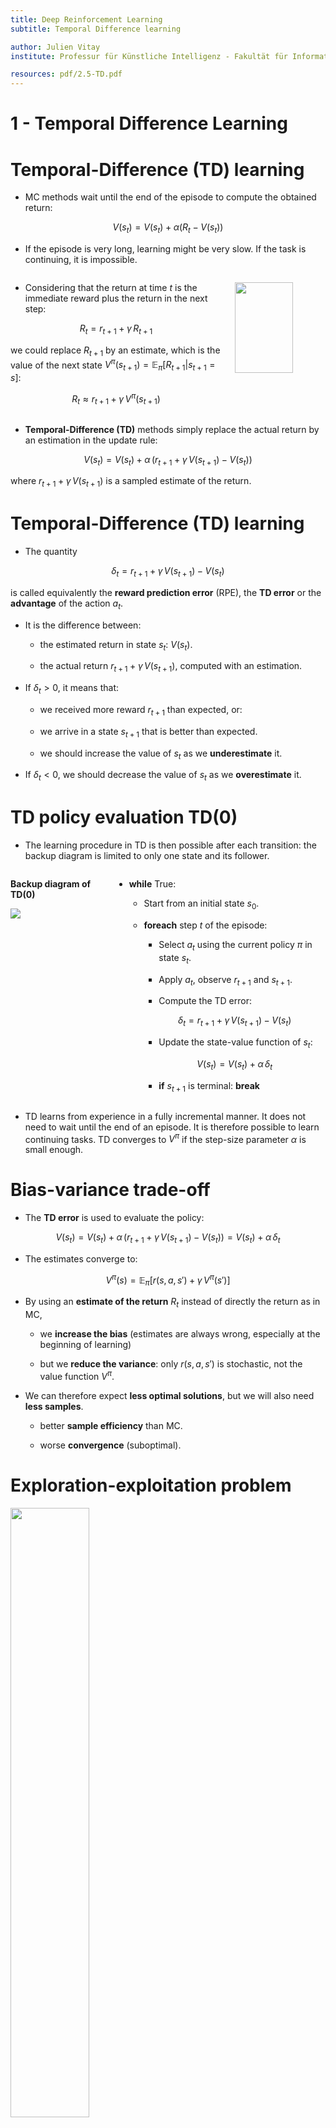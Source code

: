```yaml
---
title: Deep Reinforcement Learning
subtitle: Temporal Difference learning

author: Julien Vitay
institute: Professur für Künstliche Intelligenz - Fakultät für Informatik

resources: pdf/2.5-TD.pdf
---
```


# 1 - Temporal Difference Learning

# Temporal-Difference (TD) learning


* MC methods wait until the end of the episode to compute the obtained return:

$$
    V(s_t) = V(s_t) + \alpha (R_t - V(s_t))
$$

* If the episode is very long, learning might be very slow. If the task is continuing, it is impossible.

::: {.columns}
::: {.column width=70%}

* Considering that the return at time $t$ is the immediate reward plus the return in the next step:

$$
    R_t = r_{t+1} + \gamma \,  R_{t+1}
$$

we could replace $R_{t+1}$ by an estimate, which is the value of the next state $V^\pi(s_{t+1}) = \mathbb{E}_\pi [R_{t+1} | s_{t+1}=s]$:

$$R_t \approx r_{t+1} + \gamma \,  V^\pi(s_{t+1})$$

:::
::: {.column width=30%}

![](img/MCTD.svg){width=80%}

:::
:::


* **Temporal-Difference (TD)** methods simply replace the actual return by an estimation in the update rule:

$$
    V(s_t) = V(s_t) + \alpha \, (r_{t+1} + \gamma \, V(s_{t+1}) - V(s_t))
$$

where $r_{t+1} + \gamma\, V(s_{t+1})$ is a sampled estimate of the return.


# Temporal-Difference (TD) learning

* The quantity

$$\delta_t = r_{t+1} + \gamma \, V(s_{t+1}) - V(s_t)$$

is called equivalently the **reward prediction error** (RPE), the **TD error** or the **advantage** of the action $a_t$. 

* It is the difference between:

    * the estimated return in state $s_t$: $V(s_t)$.

    * the actual return $r_{t+1} + \gamma \, V(s_{t+1})$, computed with an estimation.

* If $\delta_t > 0$, it means that:

    * we received more reward $r_{t+1}$ than expected, or:

    * we arrive in a state $s_{t+1}$ that is better than expected.

    * we should increase the value of $s_t$ as we **underestimate** it.

* If $\delta_t < 0$, we should decrease the value of $s_t$ as we **overestimate** it.


# TD policy evaluation TD(0)

* The learning procedure in TD is then possible after each transition: the backup diagram is limited to only one state and its follower.

::: {.columns}
::: {.column width=30%}

**Backup diagram of TD(0)**

![](img/backup-TD.png)

:::
::: {.column width=70%}

<!-- ![](img/td-algo.png) -->

* **while** True:

    * Start from an initial state $s_0$.

    * **foreach** step $t$ of the episode:

        * Select $a_t$ using the current policy $\pi$ in state $s_t$.

        * Apply $a_t$, observe $r_{t+1}$ and $s_{t+1}$.

        * Compute the TD error:

        $$\delta_t = r_{t+1} + \gamma \, V(s_{t+1}) - V(s_t)$$

        * Update the state-value function of $s_t$:

        $$
            V(s_t) = V(s_t) + \alpha \, \delta_t
        $$

        * **if** $s_{t+1}$ is terminal: **break**

:::
:::


* TD learns from experience in a fully incremental manner. It does not need to wait until the end of an episode. It is therefore possible to learn continuing tasks. TD converges to $V^{\pi}$ if the step-size parameter $\alpha$ is small enough. 


# Bias-variance trade-off

* The **TD error** is used to evaluate the policy:

$$
    V(s_t) = V(s_t) + \alpha \, (r_{t+1} + \gamma \, V(s_{t+1}) - V(s_t)) = V(s_t) + \alpha \, \delta_t
$$

* The estimates converge to:

$$V^\pi(s) = \mathbb{E}_\pi [r(s, a, s') + \gamma \, V^\pi(s')]$$


* By using an **estimate of the return** $R_t$ instead of directly the return as in MC, 

    * we **increase the bias** (estimates are always wrong, especially at the beginning of learning) 

    * but we **reduce the variance**: only $r(s, a, s')$ is stochastic, not the value function $V^\pi$.

* We can therefore expect **less optimal solutions**, but we will also need **less samples**.

    * better **sample efficiency** than MC.

    * worse **convergence** (suboptimal).

# Exploration-exploitation problem


![](img/exploration_vs_exploitation.png){width=50%}

* Q-values can be estimated in the same way:

$$
    Q(s_t, a_t) = Q(s_t, a_t) + \alpha \, (r_{t+1} + \gamma \, Q(s_{t+1}, a_{t+1}) - Q(s_t, a_t))
$$

* Like for MC, the exploration/exploitation trade-off has to be managed: what is the next action $a_{t+1}$? 

* There are therefore two classes of TD control algorithms:

    * **on-policy** (SARSA)

    * **off-policy** (Q-learning).


# SARSA: On-policy TD control


* **SARSA** (state-action-reward-state-action) updates the value of a state-action pair by using the predicted value of the next state-action pair according to the current policy.

::: {.columns}
::: {.column width=100%}

![](img/sarsa-sequence.png){width=60%}

:::
::: {.column width=0%}

:::
:::

* When arriving in $s_{t+1}$ from $(s_t, a_t)$, we already sample the next action:

$$a_{t+1} \sim \pi(s_{t+1}, a)$$

* We can now update the value of $(s_t, a_t)$:

$$
    Q(s_t, a_t) = Q(s_t, a_t) + \alpha \, (r_{t+1} + \gamma \, Q(s_{t+1}, a_{t+1}) - Q(s_t, a_t))
$$

* The next action $a_{t+1}$ will **have to** be executed next: SARSA is **on-policy**. You cannot change your mind and execute another $a_{t+1}$.

* The learned policy must be $\epsilon$-soft (stochastic) to ensure exploration.

* SARSA converges to the optimal policy if $\alpha$ is small enough and if $\epsilon$ (or $\tau$) slowly decreases to 0.



# SARSA: On-policy TD control

::: {.columns}
::: {.column width=100%}

![](img/sarsa-sequence.png){width=60%}

:::
::: {.column width=0%}

:::
:::

* **while** True:

    * Start from an initial state $s_0$ and select $a_0$ using the current policy $\pi$.

    * **foreach** step $t$ of the episode:

        * Apply $a_{t}$, observe $r_{t+1}$ and $s_{t+1}$.

        * Select $a_{t+1}$ using the current **stochastic** policy $\pi$.

        * Update the action-value function of $(s_t, a_t)$:

        $$ Q(s_t, a_t) = Q(s_t, a_t) + \alpha \, (r_{t+1} + \gamma \, Q(s_{t+1}, a_{t+1})  - Q(s_t, a_t)) $$

        * Improve the stochastic policy, e.g:

        $$
            \pi(s_t, a) = \begin{cases}
                            1 - \epsilon \; \text{if} \; a = \text{argmax} \, Q(s_t, a) \\
                            \frac{\epsilon}{|\mathcal{A}(s_t) -1|} \; \text{otherwise.} \\
                          \end{cases}
        $$

        * **if** $s_{t+1}$ is terminal: **break**


# Q-learning: Off-policy TD control

::: {.columns}
::: {.column width=100%}

![](img/sarsa-sequence.png){width=60%}

:::
::: {.column width=0%}

:::
:::

* **Q-learning** directly approximates the optimal action-value function $Q^*$ independently of the current policy, using the greedy action in the next state.

$$Q(s_t, a_t) = Q(s_t, a_t) + \alpha \, (r_{t+1} + \gamma \, \max_a Q(s_{t+1}, a) - Q(s_t, a_t))$$

* The next action $a_{t+1}$ can be generated by a behavior policy: Q-learning is **off-policy**.

* The learned policy can be deterministic.

* The behavior policy can be an $\epsilon$-soft policy derived from $Q$ or expert knowledge.  

* The behavior policy only needs to visit all state-action pairs during learning to ensure optimality.

# Q-learning: Off-policy TD control

* **while** True:

    * Start from an initial state $s_0$.

    * **foreach** step $t$ of the episode:

        * Select $a_{t}$ using the behavior policy $b$ (e.g. derived from $\pi$).

        * Apply $a_t$, observe $r_{t+1}$ and $s_{t+1}$.

        * Update the action-value function of $(s_t, a_t)$:

        $$Q(s_t, a_t) = Q(s_t, a_t) + \alpha \, (r_{t+1} + \gamma \, \max_a Q(s_{t+1}, a) - Q(s_t, a_t))$$

        * Improve greedily the learned policy:
        
        $$\pi(s_t, a) = \begin{cases}
                        1\; \text{if} \; a = \text{argmax} \, Q(s_t, a) \\
                        0 \; \text{otherwise.} \\
                      \end{cases}
        $$


        * **if** $s_{t+1}$ is terminal: **break**

# No need for importance sampling in Q-learning

* In off-policy Monte-Carlo, Q-values are estimated using the return of the rest of the episode on average:

$$Q^\pi(s, a) = \mathbb{E}_{\tau \sim \rho_b}[\rho_{0:T-1} \, R(\tau) | s_0 = s, a_0=a]$$

* As the rest of the episode is generated by $b$, we need to correct the returns using the importance sampling weight.

* In Q-learning, Q-values are estimated using other estimates:

$$Q^\pi(s, a) = \mathbb{E}_{s_t \sim \rho_b, a_t \sim b}[ r_{t+1} + \gamma \, \max_a Q^\pi(s_{t+1}, a) | s_t = s, a_t=a]$$

* As we only sample **transitions** using $b$ and not episodes, there is no need to correct the returns:

    * The returns use estimates $Q^\pi$, which depend on $\pi$ and not $b$.

    * The immediate reward $r_{t+1}$ is stochastic, but is the same whether you sample $a_t$ from $\pi$ or from $b$.



# Q-learning: Gridworld example

::: {.columns}
::: {.column width=50%}


![](img/gridworld.png)

:::
::: {.column width=50%}


* **States:** position of the red rectangle in the grid.

* **Action:** left, right, up, down.

* **Rewards:** 

    * +100 for the blue circle

    * -100 for the green triangles

    * -1 otherwise.

* You will implement this in the exercises.

:::
:::



# Temporal Difference learning

* **Temporal Difference** allow to learn Q-values from single transitions instead of complete episodes.

* MC methods can only be applied to episodic problems, while TD works for continuing tasks.

* MC and TD methods are **model-free**: you do not need to know anything about the environment ($p(s' |s, a)$ and $r(s, a, s')$) to learn.

* The **exploration-exploitation** dilemma must be dealt with:

    * **On-policy** TD (SARSA) follows the learned stochastic policy.

    $$
        Q(s, a) = Q(s, a) + \alpha \, (r(s, a, s') + \gamma \, Q(s', a') - Q(s, a))
    $$

    * **Off-policy** TD (Q-learning) follows a behavior policy and learns a deterministic policy.

    $$
        Q(s, a) = Q(s, a) + \alpha \, (r(s, a, s') + \gamma \, \max_a Q(s', a) - Q(s, a))
    $$

* TD uses **bootstrapping** like DP: it uses other estimates to update one estimate. 

* Q-learning is the go-to method in tabular RL.





# 2 - Actor-critic methods

# Actor-critic methods

::: {.columns}
::: {.column width=50%}


![](img/actorcritic.png){width=60%}

:::
::: {.column width=50%}


* Actor-critic methods are TD methods that have a separate memory structure to explicitly represent the policy independent of the value function.

* The policy $\pi$ is implemented by the **actor**, because it is used to select actions.

* The estimated values $V(s)$ are implemented by the **critic**, because it criticizes the actions made by the actor.

* Learning is always **on-policy**: the critic must learn about and critique whatever policy is currently being followed by the actor.

:::
:::


* The critic computes the **TD error** or **1-step advantage**:

$$\delta_t = r_{t+1} + \gamma \, V(s_{t+1}) - V(s_t)$$

* This scalar signal is the output of the critic and drives learning in both the actor and the critic.


# Actor-critic methods

![Source: <https://www.freecodecamp.org/news/an-intro-to-advantage-actor-critic-methods-lets-play-sonic-the-hedgehog-86d6240171d/>](img/actor-critic-example.png){width=50%}

* The TD error after each transition $(s_t, a_t, r_{t+1}, s_{t+1})$:

$$ \delta_t = r_{t+1} + \gamma V(s_{t+1}) - V(s_t)$$

tells us how good the action $a_t$ was compared to our expectation $V(s_t)$.

* When the advantage $\delta_t > 0$, this means that the action lead to a better reward or a better state than what was expected by $V(s_t)$, which is a **good surprise**, so the action should be reinforced (selected again) and the value of that state increased.

* When $\delta_t < 0$, this means that the previous estimation of $(s_t, a_t)$ was too high (**bad surprise**), so the action should be avoided in the future and the value of the state reduced.


# Actor-critic methods

::: {.columns}
::: {.column width=50%}


![](img/actorcritic.png)

:::
::: {.column width=50%}



* TD error after each transition:

$$ \delta_t = r_{t+1} + \gamma V(s_{t+1}) - V(s_t)$$

* The critic is updated using this scalar signal:

$$ V(s_t) \leftarrow V(s_t) + \alpha \, \delta_t$$

* The actor is updated according to this TD error signal. For example a softmax actor over preferences:

$$p(s_t, a_t) \leftarrow p(s_t, a_t) + \beta \, \delta_t$$

$$\pi(s, a) = \frac{\exp{p(s, a)}}{\sum_b \exp{p(s, b)}}$$

:::
:::


* When $\delta_t >0$, the preference is increased, so the probability of selecting it again increases.

* When $\delta_t <0$, the preference is decreased, so the probability of selecting it again decreases.

* This is the equivalent of **reinforcement comparison** for bandits.

# Actor-critic algorithm with preferences

* Start in $s_0$. Initialize the preferences $p(s,a)$ for each state action pair and the critic $V(s)$ for each state.

* **foreach** step $t$:

    * Select $a_t$ using the **actor** $\pi$ in state $s_t$:

    $$\pi(s_t, a) = \frac{\exp{p(s, a)}}{\sum_b \exp{p(s, b)}}$$

    * Apply $a_t$, observe $r_{t+1}$ and $s_{t+1}$.

    * Compute the TD error in $s_t$ using the **critic**:

    $$
        \delta_t = r_{t+1} + \gamma \, V(s_{t+1}) - V(s_t)
    $$

    * Update the **actor**:

    $$
        p(s_t, a_t) \leftarrow p(s_t, a_t) + \beta \, \delta_t
    $$

    * Update the **critic**:

    $$
        V(s_t) \leftarrow V(s_t) + \alpha \, \delta_t
    $$



# Actor-critic methods

::: {.columns}
::: {.column width=50%}


![](img/actorcritic-perceptron.jpg)

:::
::: {.column width=50%}


* The advantage of the separation between the actor and the critic is that now the actor can take any form (preferences, linear approximation, deep networks).

* It requires minimal computation in order to select the actions, in particular when the action space is huge or even continuous.

* It can learn stochastic policies, which is particularly useful in non-Markov problems.

:::
:::


* **It is obligatory to learn on-policy:** 

    * the critic must evaluate the actions taken by the current actor.
    
    * the actor must learn from the current critic, not "old" V-values.

# Actor-critic methods

* **Value-based** methods use value estimates $Q_t(s, a)$ to infer a policy:

    * **On-policy** methods learn and use a stochastic policy to explore.

    * **Off-policy** methods learn a deterministic policy but use a (stochastic) behavior policy to explore.

* **Policy-based** methods directly learn the policy $\pi_t(s, a)$ (**actor**) using preferences or function approximators.

    * A **critic** learning values is used to improve the policy w.r.t a performance baseline.

    * Actor-critic architectures are strictly **on-policy**.

|               | Bandits       | MDP          | 
|:-------------:|:-------------:|:------------:|
| **Value-based**   |               |              |
| $\qquad$On-policy |$\epsilon$-greedy, softmax | SARSA  |
| $\qquad$Off-policy | greedy  | Q-learning |
| **Policy-based**  | | |
| $\qquad$On-policy | Reinforcement comparison  |  Actor-critic |





# 3 - Eligibility traces and advantage estimation

# Bias-variance trade-off

::: {.columns}
::: {.column width=50%}


![](img/biasvariance.png)

:::
::: {.column width=50%}


* MC has **high variance, zero bias**:

    * Good convergence properties. We are more likely to find the optimal policy.

    * Not very sensitive to initial estimates.

    * Very simple to understand and use.

* TD has **low variance, some bias**:
    
    * Usually more **sample efficient** than MC.
    
    * TD(0) converges to $V^\pi(s)$ (but not always with function approximation). The policy might be suboptimal.
    
    * More sensitive to initial values (bootstrapping).

:::
:::



# Drawback of learning from single transitions

![](img/gridworld-lambda.png){width=60%}

* When the reward function is sparse (e.g. only at the end of a game), only the last action, leading to that reward, will be updated the first time in TD.

$$
    Q(s, a) = Q(s, a) + \alpha \, (r(s, a, s') + \gamma \, \max_a Q(s', a) - Q(s, a))
$$

* The previous actions, which were equally important in obtaining the reward, will only be updated the next time they are visited.

* This makes learning very slow: if the path to the reward has $n$ steps, you will need to repeat the same episode at least $n$ times to learn the Q-value of the first action. 

# n-step advantage

::: {.columns}
::: {.column width=50%}


![](img/nstep.png){width=80%}

:::
::: {.column width=50%}


* Optimally, we would like a trade-off between: 

    * TD (only one state/action is updated each time, small variance but significant bias)

    * Monte-Carlo (all states/actions in an episode are updated, no bias but huge variance).

* In **n-step TD prediction**, the next $n$ rewards are used to estimate the return, the rest is approximated.

:::
:::


* The **n-step return** is the discounted sum of the $n$ next rewards is computed as in MC plus the predicted value at step $t+n$ which replaces the rest as in TD.

$$
    R^n_t = \sum_{k=0}^{n-1} \gamma^{k} \, r_{t+k+1} + \gamma^n \,  V(s_{t+n}) 
$$

* We can update the value of the state with this n-step return:

$$
    V(s_t) = V(s_t) + \alpha \, (R^n_t - V (s_t))
$$



# n-step advantage

::: {.columns}
::: {.column width=50%}


![Credit: S. Levine](img/nstep-principle.png)


:::
::: {.column width=50%}


* The **n-step advantage** at time $t$ is:

$$
A^n_t = \sum_{k=0}^{n-1} \gamma^{k} \, r_{t+k+1} + \gamma^n \,  V(s_{t+n}) - V (s_t)
$$

* It is easy to check that the **TD error** is the 1-step advantage:

$$
    \delta_t = A^1_t = r_{t+1} + \gamma \, V(s_{t+1}) - V(s_t)
$$

:::
:::



* As you use more "real" rewards, you **reduce the bias** of Q-learning.

* As you use estimates for the rest of the episode, you **reduce the variance** of MC methods.

* But how to choose $n$?


# Eligibility traces : forward view

::: {.columns}
::: {.column width=50%}

* One solution is to **average** the n-step returns, using a discount factor $\lambda$ :

$$R^\lambda_t = (1  - \lambda) \, \sum_{n=1}^\infty \lambda^{n-1} \, R^n_t$$


* The term $1- \lambda$ is there to ensure that the coefficients $\lambda^{n-1}$ sum to one.

$$\sum_{n=1}^\infty \lambda^{n-1} = \dfrac{1}{1 - \lambda}$$


* Each reward $r_{t+k+1}$ will count multiple times in the $\lambda$-return. Distant rewards are discounted by $\lambda^k$ in addition to $\gamma^k$.

* Large n-step returns (MC) should not have as much importance as small ones (TD), as they have a high variance.

:::
::: {.column width=50%}

![](img/eligibility-forward.png){width=80%}

![](img/eligibility-forward-decay.png)


:::
:::




# Eligibility traces : forward view

* To understand the role of $\lambda$, let's split the infinite sum w.r.t the end of the episode at time $T$. n-step returns with $n \geq T$ all have a MC return of $R_t$:

$$R^\lambda_t = (1  - \lambda) \, \sum_{n=1}^{T-t-1} \lambda^{n-1} \, R^n_t + \lambda^{T-t-1} \, R_t$$

* $\lambda$ controls the bias-variance trade-off:

    * If $\lambda=0$, the $\lambda$-return is equal to $R^1_t = r_{t+1} + \gamma \, V(s_{t+1})$, i.e. TD: high bias, low variance.

    * If $\lambda=1$, the $\lambda$-return is equal to $R_t = \sum_{k=0}^{\infty} \gamma^{k} \, r_{t+k+1}$, i.e. MC: low bias, high variance.

* This **forward view** of eligibility traces implies to look at all future rewards until the end of the episode to perform a value update. This prevents online learning using single transitions.

![](img/eligibility-forward-view.png){width=60%}



# Eligibility traces : backward view

::: {.columns}
::: {.column width=40%}

![](img/eligibility-backwards.png)

:::
::: {.column width=60%}

![](img/traces.png)

:::
:::

::: {.columns}
::: {.column width=50%}

* Another view on eligibility traces is that the  **TD reward prediction error** at time $t$ is sent backwards in time:

$$
 \delta_t = r_{t+1} + \gamma V(s_{t+1}) - V(s_t)
$$

* Every state $s$ previously visited during the episode will be updated proportionally to the current TD error and an **eligibility trace** $e_t(s)$:

$$
    V(s) \leftarrow V(s) + \alpha \, \delta_t \, e_t(s)
$$

::: 
::: {.column width=50%}

* The eligibility trace defines since how long the state was visited:

$$
    e_t(s) = \begin{cases}
                \gamma \, \lambda \, e_{t-1}(s) \qquad\qquad \text{if} \quad s \neq s_t \\
                e_{t-1}(s) + 1 \qquad \text{if} \quad s = s_t \\
            \end{cases}
$$

* $\lambda$ defines how important is a future TD error for the current state.

:::
:::

# TD($\lambda$) algorithm: policy evaluation

* **foreach** step $t$ of the episode:

    * Select $a_t$ using the current policy $\pi$ in state $s_t$, observe $r_{t+1}$ and $s_{t+1}$.

    * Compute the TD error in $s_t$:

    $$
        \delta_t = r_{t+1} + \gamma \, V_k(s_{t+1}) - V_k(s_t)
    $$

    * Increment the trace of $s_t$:

    $$
        e_{t+1}(s_t) = e_t(s_t) + 1
    $$

    * **foreach** state $s \in [s_o, \ldots, s_t]$ in the episode:

        * Update the state value function:

        $$
            V_{k+1}(s) = V_k(s) + \alpha \, \delta_t \, e_t(s)
        $$

        * Decay the eligibility trace:

        $$
            e_{t+1}(s) = \lambda \, \gamma \, e_t(s)
        $$

    * **if** $s_{t+1}$ is terminal: **break**


# Eligibility traces

![](img/gridworld-lambda.png){width=70%}

* The backward view of eligibility traces can be applied on single transitions, given we know the history of visited states and maintain a trace for each of them.

* Eligibility traces are a very useful way to speed learning up in TD methods and control the bias/variance trade-off.

* This modification can be applied to all TD methods: TD($\lambda$) for states, SARSA($\lambda$) and Q($\lambda$) for actions.

* The main drawback is that we need to keep a trace for ALL possible state-action pairs: memory consumption. Clever programming can limit this issue.

* The value of $\lambda$ has to be carefully chosen for the problem: perhaps initial actions are random and should not be reinforced.

* If your problem is not strictly Markov (POMDP), eligibility traces can help as they update the history!



# Generalized advantage estimation (GAE)

* The **n-step advantage** at time $t$:

$$
A^n_t = \sum_{k=0}^{n-1} \gamma^{k} \, r_{t+k+1} + \gamma^n \,  V(s_{t+n}) - V (s_t)
$$

can be written as function of the TD error of the next $n$ transitions:

$$
    A^{n}_t = \sum_{l=0}^{n-1} \gamma^l \, \delta_{t+l}
$$

::: {.callout-note}
## Proof with $n=2$:

$$\begin{aligned}
A^2_t &= r_{t+1} + \gamma \, r_{t+2} + \gamma^2 \, V(s_{t+2}) - V(s_{t}) \\
&\\
&= (r_{t+1} - V(s_t)) + \gamma \, (r_{t+2} + \gamma \, V(s_{t+2}) ) \\
&\\
&= (r_{t+1} + \gamma \, V(s_{t+1}) - V(s_t)) + \gamma \, (r_{t+2} + \gamma \, V(s_{t+2}) - V(s_{t+1})) \\
&\\
&= \delta_t + \gamma \, \delta_{t+1}
\end{aligned}
$$
:::

::: footer
Schulman, J., Moritz, P., Levine, S., Jordan, M., and Abbeel, P. (2015). High-Dimensional Continuous Control Using Generalized Advantage Estimation. arXiv:1506.02438.
:::


# Generalized advantage estimation (GAE)

::: {.columns}
::: {.column width=45%}

![](img/nstep.png)

:::
::: {.column width=55%}

* The **n-step advantage** realizes a bias/variance trade-off, but which value of $n$ should we choose?

$$
A^n_t = \sum_{k=0}^{n-1} \gamma^{k} \, r_{t+k+1} + \gamma^n \,  V(s_{t+n}) - V (s_t)
$$

* Schulman et al. (2015) proposed a **generalized advantage estimate** (GAE) $A_t^{\text{GAE}(\gamma, \lambda)}$ summing all possible n-step advantages with a discount parameter $\lambda$:

$$A_t^{\text{GAE}(\gamma, \lambda)} = (1 - \lambda) \sum_{n=1}^\infty \lambda^n \, A^n_t$$

:::
:::


* This is just a forward eligibility trace over distant n-step advantages: the 1-step advantage is more important the the 1000-step advantage (too much variance).

* We can show that the GAE can be expressed as a function of the future 1-step TD errors:
$$A_t^{\text{GAE}(\gamma, \lambda)} = \sum_{k=0}^\infty (\gamma \, \lambda)^k \, \delta_{t+k}$$


::: footer
Schulman, J., Moritz, P., Levine, S., Jordan, M., and Abbeel, P. (2015). High-Dimensional Continuous Control Using Generalized Advantage Estimation. arXiv:1506.02438.
:::


# Generalized advantage estimation (GAE)

* **Generalized advantage estimate** (GAE) :

$$A_t^{\text{GAE}(\gamma, \lambda)} = (1 - \lambda) \sum_{n=1}^\infty \lambda^n \, A^n_t  = \sum_{k=0}^\infty (\gamma \, \lambda)^k \, \delta_{t+k}$$

* The parameter $\lambda$ controls the **bias-variance** trade-off.


* When $\lambda=0$, the generalized advantage is the TD error:

$$A_t^{\text{GAE}(\gamma, 0)} = r_{t+1} + \gamma \, V(s_{t+1}) - V(s_t)  = \delta_{t}$$

* When $\lambda=1$, the generalized advantage is the MC advantage:

$$A_t^{\text{GAE}(\gamma, 1)} = \sum_{k=0}^\infty \gamma^k \, r_{t+k+1} - V(s_t) = R_t - V(s_t)$$

* Any value in between controls the bias-variance trade-off: from the high bias / low variance of TD to the small bias / high variance of MC.

* In practice, it leads to a better estimation than n-step advantages, but is more computationally expensive.

::: footer
Schulman, J., Moritz, P., Levine, S., Jordan, M., and Abbeel, P. (2015). High-Dimensional Continuous Control Using Generalized Advantage Estimation. arXiv:1506.02438.
:::



<!-- 
# 5 - Summary of tabular RL methods

# Reinforcement Learning

![](img/rl-agent.jpg){width=50%}

* RL concerns interactions between an agent and its environment, through discrete state-action-reward-state cycles.

* RL gives a **value** to states or state-action pairs in order to find the optimal strategy that gathers the maximum of reward on the long-term (return).

* RL techniques find the optimal strategy when the problem has the Markov property: each state contains enough information about the past of the agent (**MDP**).

* For a MDP, the state-value function $V^\pi$ and action-value function $Q^\pi$ respect the Bellman equation, which has one and only one solution.


# Dynamic Programming

![](img/fullpe.png){width=30%}

* Dynamic programming performs full backups: the value of a state is determined by the value of all its potential successors (bootstrapping). 

* It requires to know the full dynamics of the environment in order to solve exactly the Bellman equations.

* There are two main algorithms, depending on how often the policy is improved during policy evaluation:

    * **policy iteration** 

    * **value iteration**

* DP methods are computationally heavy when the number of states is high, and it can not interact directly with the environment while learning.

# Monte-Carlo methods

::: {.columns}
::: {.column width=20%}

![](img/backup-MC.png)

:::
::: {.column width=80%}

* Monte-Carlo methods use **sample backups** by generating complete episodes from a given state until a termination state is reached.

* The value of a state or action is obtained by averaging the obtained returns over many episodes: 
    
    * no bootstrapping.

    * no dependence between states.

* MC methods interact directly with the environment, but falls into the exploitation/exploration problem: 

    * exploring starts.

    * on-policy.

    * off-policy (importance sampling).

* No bias, huge variance.

:::
:::


# Temporal difference

![](img/backup-TD.png)


* Temporal-difference methods also use sample backups, but do not need complete episodes: learning can occur after a **single transition**.

* The value of a state is therefore dependent on other estimates: bootstrapping.

* It also has exploration issues: 

    * on-policy (SARSA).

    * off-policy (Q-learning).

* The policy and value functions can be computed separately: actor-critic architectures.

* Some bias, less variance.

---

![](img/rl-overview.png)
 -->